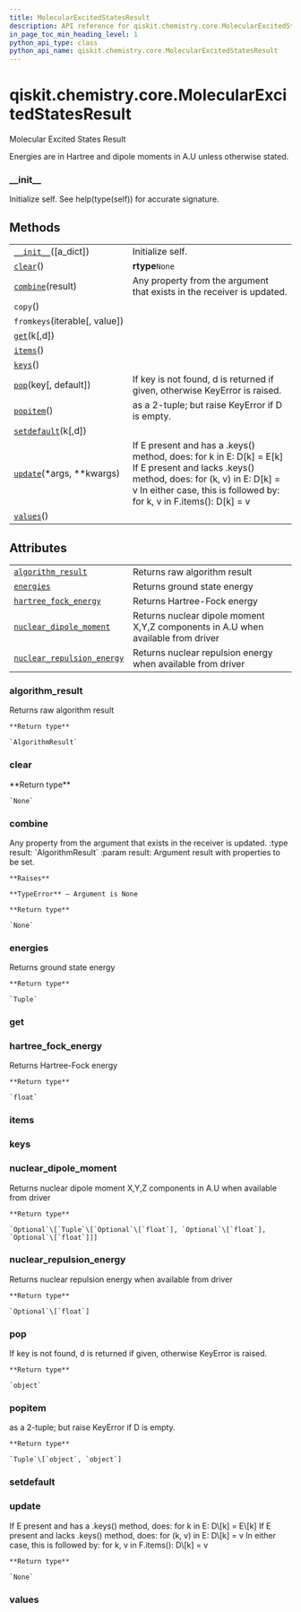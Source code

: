 ```yaml
---
title: MolecularExcitedStatesResult
description: API reference for qiskit.chemistry.core.MolecularExcitedStatesResult
in_page_toc_min_heading_level: 1
python_api_type: class
python_api_name: qiskit.chemistry.core.MolecularExcitedStatesResult
---
```


# qiskit.chemistry.core.MolecularExcitedStatesResult

<Class id="qiskit.chemistry.core.MolecularExcitedStatesResult" isDedicatedPage={true} github="https://github.com/qiskit-community/qiskit-aqua/tree/stable/0.9/qiskit/chemistry/core/chemistry_operator.py" signature="MolecularExcitedStatesResult(a_dict=None)" modifiers="class">
  Molecular Excited States Result

  Energies are in Hartree and dipole moments in A.U unless otherwise stated.

  ### \_\_init\_\_

  <Function id="qiskit.chemistry.core.MolecularExcitedStatesResult.__init__" signature="__init__(a_dict=None)">
    Initialize self. See help(type(self)) for accurate signature.
  </Function>

  ## Methods

  |                                                                                                                                                        |                                                                                                                                                                                                                      |
  | ------------------------------------------------------------------------------------------------------------------------------------------------------ | -------------------------------------------------------------------------------------------------------------------------------------------------------------------------------------------------------------------- |
  | [`__init__`](#qiskit.chemistry.core.MolecularExcitedStatesResult.__init__ "qiskit.chemistry.core.MolecularExcitedStatesResult.__init__")(\[a\_dict])   | Initialize self.                                                                                                                                                                                                     |
  | [`clear`](#qiskit.chemistry.core.MolecularExcitedStatesResult.clear "qiskit.chemistry.core.MolecularExcitedStatesResult.clear")()                      | **rtype**`None`                                                                                                                                                                                                      |
  | [`combine`](#qiskit.chemistry.core.MolecularExcitedStatesResult.combine "qiskit.chemistry.core.MolecularExcitedStatesResult.combine")(result)          | Any property from the argument that exists in the receiver is updated.                                                                                                                                               |
  | `copy`()                                                                                                                                               |                                                                                                                                                                                                                      |
  | `fromkeys`(iterable\[, value])                                                                                                                         |                                                                                                                                                                                                                      |
  | [`get`](#qiskit.chemistry.core.MolecularExcitedStatesResult.get "qiskit.chemistry.core.MolecularExcitedStatesResult.get")(k\[,d])                      |                                                                                                                                                                                                                      |
  | [`items`](#qiskit.chemistry.core.MolecularExcitedStatesResult.items "qiskit.chemistry.core.MolecularExcitedStatesResult.items")()                      |                                                                                                                                                                                                                      |
  | [`keys`](#qiskit.chemistry.core.MolecularExcitedStatesResult.keys "qiskit.chemistry.core.MolecularExcitedStatesResult.keys")()                         |                                                                                                                                                                                                                      |
  | [`pop`](#qiskit.chemistry.core.MolecularExcitedStatesResult.pop "qiskit.chemistry.core.MolecularExcitedStatesResult.pop")(key\[, default])             | If key is not found, d is returned if given, otherwise KeyError is raised.                                                                                                                                           |
  | [`popitem`](#qiskit.chemistry.core.MolecularExcitedStatesResult.popitem "qiskit.chemistry.core.MolecularExcitedStatesResult.popitem")()                | as a 2-tuple; but raise KeyError if D is empty.                                                                                                                                                                      |
  | [`setdefault`](#qiskit.chemistry.core.MolecularExcitedStatesResult.setdefault "qiskit.chemistry.core.MolecularExcitedStatesResult.setdefault")(k\[,d]) |                                                                                                                                                                                                                      |
  | [`update`](#qiskit.chemistry.core.MolecularExcitedStatesResult.update "qiskit.chemistry.core.MolecularExcitedStatesResult.update")(\*args, \*\*kwargs) | If E present and has a .keys() method, does: for k in E: D\[k] = E\[k] If E present and lacks .keys() method, does: for (k, v) in E: D\[k] = v In either case, this is followed by: for k, v in F.items(): D\[k] = v |
  | [`values`](#qiskit.chemistry.core.MolecularExcitedStatesResult.values "qiskit.chemistry.core.MolecularExcitedStatesResult.values")()                   |                                                                                                                                                                                                                      |

  ## Attributes

  |                                                                                                                                                                                          |                                                                                  |
  | ---------------------------------------------------------------------------------------------------------------------------------------------------------------------------------------- | -------------------------------------------------------------------------------- |
  | [`algorithm_result`](#qiskit.chemistry.core.MolecularExcitedStatesResult.algorithm_result "qiskit.chemistry.core.MolecularExcitedStatesResult.algorithm_result")                         | Returns raw algorithm result                                                     |
  | [`energies`](#qiskit.chemistry.core.MolecularExcitedStatesResult.energies "qiskit.chemistry.core.MolecularExcitedStatesResult.energies")                                                 | Returns ground state energy                                                      |
  | [`hartree_fock_energy`](#qiskit.chemistry.core.MolecularExcitedStatesResult.hartree_fock_energy "qiskit.chemistry.core.MolecularExcitedStatesResult.hartree_fock_energy")                | Returns Hartree-Fock energy                                                      |
  | [`nuclear_dipole_moment`](#qiskit.chemistry.core.MolecularExcitedStatesResult.nuclear_dipole_moment "qiskit.chemistry.core.MolecularExcitedStatesResult.nuclear_dipole_moment")          | Returns nuclear dipole moment X,Y,Z components in A.U when available from driver |
  | [`nuclear_repulsion_energy`](#qiskit.chemistry.core.MolecularExcitedStatesResult.nuclear_repulsion_energy "qiskit.chemistry.core.MolecularExcitedStatesResult.nuclear_repulsion_energy") | Returns nuclear repulsion energy when available from driver                      |

  ### algorithm\_result

  <Function id="qiskit.chemistry.core.MolecularExcitedStatesResult.algorithm_result" signature="algorithm_result" modifiers="property">
    Returns raw algorithm result

    **Return type**

    `AlgorithmResult`
  </Function>

  ### clear

  <Function id="qiskit.chemistry.core.MolecularExcitedStatesResult.clear" signature="clear()">
    **Return type**

    `None`
  </Function>

  ### combine

  <Function id="qiskit.chemistry.core.MolecularExcitedStatesResult.combine" signature="combine(result)">
    Any property from the argument that exists in the receiver is updated. :type result: `AlgorithmResult` :param result: Argument result with properties to be set.

    **Raises**

    **TypeError** – Argument is None

    **Return type**

    `None`
  </Function>

  ### energies

  <Function id="qiskit.chemistry.core.MolecularExcitedStatesResult.energies" signature="energies" modifiers="property">
    Returns ground state energy

    **Return type**

    `Tuple`
  </Function>

  ### get

  <Function id="qiskit.chemistry.core.MolecularExcitedStatesResult.get" signature="get(k[, d]) → D[k] if k in D, else d. d defaults to None." />

  ### hartree\_fock\_energy

  <Function id="qiskit.chemistry.core.MolecularExcitedStatesResult.hartree_fock_energy" signature="hartree_fock_energy" modifiers="property">
    Returns Hartree-Fock energy

    **Return type**

    `float`
  </Function>

  ### items

  <Function id="qiskit.chemistry.core.MolecularExcitedStatesResult.items" signature="items() → a set-like object providing a view on D’s items" />

  ### keys

  <Function id="qiskit.chemistry.core.MolecularExcitedStatesResult.keys" signature="keys() → a set-like object providing a view on D’s keys" />

  ### nuclear\_dipole\_moment

  <Function id="qiskit.chemistry.core.MolecularExcitedStatesResult.nuclear_dipole_moment" signature="nuclear_dipole_moment" modifiers="property">
    Returns nuclear dipole moment X,Y,Z components in A.U when available from driver

    **Return type**

    `Optional`\[`Tuple`\[`Optional`\[`float`], `Optional`\[`float`], `Optional`\[`float`]]]
  </Function>

  ### nuclear\_repulsion\_energy

  <Function id="qiskit.chemistry.core.MolecularExcitedStatesResult.nuclear_repulsion_energy" signature="nuclear_repulsion_energy" modifiers="property">
    Returns nuclear repulsion energy when available from driver

    **Return type**

    `Optional`\[`float`]
  </Function>

  ### pop

  <Function id="qiskit.chemistry.core.MolecularExcitedStatesResult.pop" signature="pop(key, default=None)">
    If key is not found, d is returned if given, otherwise KeyError is raised.

    **Return type**

    `object`
  </Function>

  ### popitem

  <Function id="qiskit.chemistry.core.MolecularExcitedStatesResult.popitem" signature="popitem()">
    as a 2-tuple; but raise KeyError if D is empty.

    **Return type**

    `Tuple`\[`object`, `object`]
  </Function>

  ### setdefault

  <Function id="qiskit.chemistry.core.MolecularExcitedStatesResult.setdefault" signature="setdefault(k[, d]) → D.get(k,d), also set D[k]=d if k not in D" />

  ### update

  <Function id="qiskit.chemistry.core.MolecularExcitedStatesResult.update" signature="update(*args, **kwargs)">
    If E present and has a .keys() method, does: for k in E: D\[k] = E\[k] If E present and lacks .keys() method, does: for (k, v) in E: D\[k] = v In either case, this is followed by: for k, v in F.items(): D\[k] = v

    **Return type**

    `None`
  </Function>

  ### values

  <Function id="qiskit.chemistry.core.MolecularExcitedStatesResult.values" signature="values() → an object providing a view on D’s values" />
</Class>

